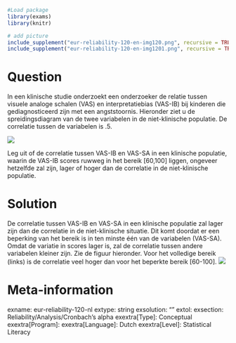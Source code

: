 ```r
#Load package
library(exams)
library(knitr)

# add picture
include_supplement("eur-reliability-120-en-img120.png", recursive = TRUE)
include_supplement("eur-reliability-120-en-img1201.png", recursive = TRUE)
```
Question
========
In een klinische studie onderzoekt een onderzoeker de relatie tussen visuele analoge schalen (VAS) en interpretatiebias (VAS-IB) bij kinderen die gediagnosticeerd zijn met een angststoornis. Hieronder ziet u de spreidingsdiagram van de twee variabelen in de niet-klinische populatie. De correlatie tussen de variabelen is .5.

![](eur-reliability-120-nl-img1201.png)

Leg uit of de correlatie tussen VAS-IB en VAS-SA in een klinische populatie, waarin de VAS-IB scores ruwweg in het bereik [60,100] liggen, ongeveer hetzelfde zal zijn, lager of hoger dan de correlatie in de niet-klinische populatie.

Solution
========
De correlatie tussen VAS-IB en VAS-SA in een klinische populatie zal lager zijn dan de correlatie in de niet-klinische situatie. Dit komt doordat er een beperking van het bereik is in ten minste één van de variabelen (VAS-SA). Omdat de variatie in scores lager is, zal de correlatie tussen andere variabelen kleiner zijn. Zie de figuur hieronder. Voor het volledige bereik (links) is de correlatie veel hoger dan voor het beperkte bereik [60-100].
![](eur-reliability-120-nl-img120.png)

Meta-information
================
exname: eur-reliability-120-nl
extype: string
exsolution: ""
extol: 
exsection: Reliability/Analysis/Cronbach's alpha
exextra[Type]: Conceptual
exextra[Program]: 
exextra[Language]: Dutch
exextra[Level]: Statistical Literacy
